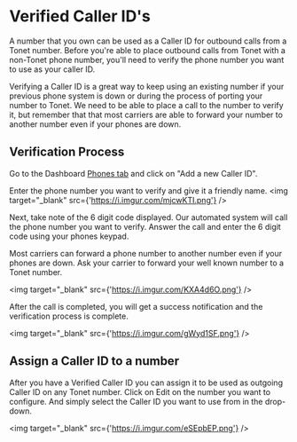 
# Verified Caller ID's

A number that you own can be used as a Caller ID for outbound calls from a Tonet number.
Before you're able to place outbound calls from Tonet with a non-Tonet phone number, you'll need to verify the phone number you want to use as your caller ID.

Verifying a Caller ID is a great way to keep using an existing number if your previous phone system is down or during the
process of porting your number to Tonet. We need to be able to place a call to the number to verify it, but remember that
that most carriers are able to forward your number to another number even if your phones are down.

## Verification Process

Go to the Dashboard [Phones tab](https://dashboard.tonet.io/phones) and click on "Add a new Caller ID".

Enter the phone number you want to verify and give it a friendly name.
<img target="_blank" src={'https://i.imgur.com/mjcwKTI.png'} />

Next, take note of the 6 digit code displayed. Our automated system will call the phone number you want to verify.
Answer the call and enter the 6 digit code using your phones keypad.

<Callout type="info" emoji="ℹ️">
  Most carriers can forward a phone number to another number even if your phones are down. Ask your carrier to forward
  your well known number to a Tonet number.
</Callout>

<img target="_blank" src={'https://i.imgur.com/KXA4d6O.png'} />

After the call is completed, you will get a success notification and the verification process is complete.

<img target="_blank" src={'https://i.imgur.com/gWyd1SF.png'} />

## Assign a Caller ID to a number

After you have a Verified Caller ID you can assign it to be used as outgoing Caller ID on any Tonet number.
Click on Edit on the number you want to configure. And simply select the Caller ID you want to use from in the drop-down.

<img target="_blank" src={'https://i.imgur.com/eSEpbEP.png'} />